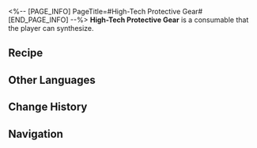 <%-- [PAGE_INFO]
PageTitle=#High-Tech Protective Gear#
[END_PAGE_INFO] --%>
{{Consumable Infobox
|id          = 402005
|image       = Item High-Tech Protective Gear.png
|type        = Defense Consumables
|rarity      = 3
|effect      = Upon use, increases DEF of all allies by 15% and enhances the max DMG that can be absorbed by Shields cast on allies by 18% in the next battle.
|description = High-Tech protective gear developed by the Intelligentsia Guild. It keeps the most vulnerable parts of your body from harm and converts the impact into energy used to charge the gear, making it fit for prolonged combat operation<br />s.<br />The prototypes of this model were distributed in small numbers among the Armed Archaeologists, allowing the Guild to collect large amounts of data to help improve the model. The Interastral Peace Corporation was tasked to sell it on the retail market.
|effectType  = 
|effectType2 = 
|effectType3 = 
|recipe      = {{cx|Source missing}}
|source1     = [[Omni-Synthesizer]]
|source2     = 
|source3     = 
}}
{{Description|''"When can we get our hands on the upgraded model?"''<br />''"Soon, my scholars...! You're gonna have to make do with Disposable Shields for the time being."''}}
'''High-Tech Protective Gear''' is a consumable that the player can synthesize.

==Recipe==
{{Recipe
|type                               = Synthesis
|group                              = Consumable
|Metal                              = 3
|Mechanical Parts                   = 3
|Preservation Construction Material = 2
|sort                               = Metal;Mechanical Parts;Preservation Construction Material
}}

==Other Languages==
{{Other Languages
|en   = High-Tech Protective Gear
|zhs  = 科技护具
|zht  = 科技護具
|ja   = ハイテク防具
|ko   = 첨단 방어구
|es   = Protección avanzada
|fr   = Équipement de protection de pointe
|ru   = Высокотехнологичное защитное снаряжение
|th   = High-Tech Protective Gear
|vi   = Đồ Bảo Vệ Công Nghệ Cao
|de   = Schutzausrüstung mit Hightech
|id   = High-Tech Protective Gear
|pt   = Equipamento de Proteção Tecnológico
}}

==Change History==
{{Change History|1.0}}

==Navigation==
{{Consumable Navbox}}